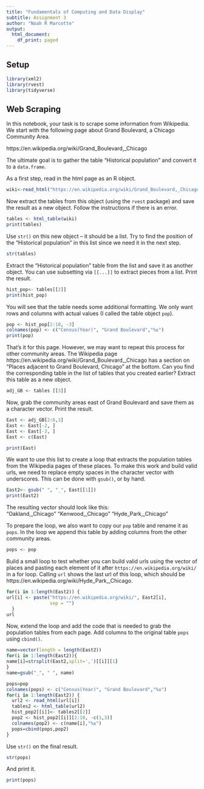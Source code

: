 ```yaml
---
title: "Fundamentals of Computing and Data Display"
subtitle: Assignment 3
author: "Noah R Marcotte"
output:
  html_document:
    df_print: paged
---
```


## Setup

```r
library(xml2)
library(rvest)
library(tidyverse)
```

## Web Scraping

In this notebook, your task is to scrape some information from Wikipedia. We start with the following page about Grand Boulevard, a Chicago Community Area.

https://en.wikipedia.org/wiki/Grand_Boulevard,_Chicago

The ultimate goal is to gather the table "Historical population" and convert it to a `data.frame`.

As a first step, read in the html page as an R object.

```r
wiki<-read_html("https://en.wikipedia.org/wiki/Grand_Boulevard,_Chicago")


```

Now extract the tables from this object (using the `rvest` package) and save the result as a new object. Follow the instructions if there is an error.

```r
tables <- html_table(wiki)
print(tables)
```




Use `str()` on this new object -- it should be a list. Try to find the position of the "Historical population" in this list since we need it in the next step.

```r
str(tables)
```

Extract the "Historical population" table from the list and save it as another object. You can use subsetting via `[[...]]` to extract pieces from a list. Print the result.

```r
hist_pop<- tables[[2]]
print(hist_pop)

```

You will see that the table needs some additional formatting. We only want rows and columns with actual values (I called the table object `pop`).

```r
pop <- hist_pop[2:10, -3]
colnames(pop) <- c("Census(Year)", "Grand Boulevard","%±")
print(pop)
```

That's it for this page. However, we may want to repeat this process for other community areas. The Wikipedia page https://en.wikipedia.org/wiki/Grand_Boulevard,_Chicago has a section on "Places adjacent to Grand Boulevard, Chicago" at the bottom. Can you find the corresponding table in the list of tables that you created earlier? Extract this table as a new object.
    
```r
adj_GB <- tables [[3]]

```

Now, grab the community areas east of Grand Boulevard and save them as a character vector. Print the result.

```r
East <- adj_GB[2:6,3]
East <- East[-2, ]
East <- East[-3, ]
East <- c(East)

print(East)
```

We want to use this list to create a loop that extracts the population tables from the Wikipedia pages of these places. To make this work and build valid urls, we need to replace empty spaces in the character vector with underscores. This can be done with `gsub()`, or by hand.

```r
East2<- gsub(" ", "_", East[[1]])
print(East2)

```

The resulting vector should look like this:  
"Oakland,_Chicago" "Kenwood,_Chicago" "Hyde_Park,_Chicago"

To prepare the loop, we also want to copy our `pop` table and rename it as `pops`. In the loop we append this table by adding columns from the other community areas.

```r
pops <- pop
```

Build a small loop to test whether you can build valid urls using the vector of places and pasting each element of it after `https://en.wikipedia.org/wiki/` in a for loop. Calling `url` shows the last url of this loop, which should be https://en.wikipedia.org/wiki/Hyde_Park,_Chicago.

```r
for(i in 1:length(East2)) {
url[i] <- paste("https://en.wikipedia.org/wiki/", East2[i],
                sep = "")
  }
url
```

Now, extend the loop and add the code that is needed to grab the population tables from each page. Add columns to the original table `pops` using `cbind()`.

```r
name=vector(length = length(East2))
for(i in 1:length(East2)){
name[i]=strsplit(East2,split=',')[[i]][1]
}
name=gsub("_", " ", name)
```

```r
pops=pop
colnames(pops) <- c("Census(Year)", "Grand Boulevard","%±")
for(i in 1:length(East2)) {
  url2 <- read_html(url[i])
  tables2 <- html_table(url2)
  hist_pop2[[i]]<- tables2[[2]]
  pop2 <- hist_pop2[[i]][2:10, -c(1,3)]
  colnames(pop2) <- c(name[i],"%±")
  pops=cbind(pops,pop2)
}

```

Use `str()` on the final result.

```r
str(pops)
```

And print it.

```r
print(pops)
```
